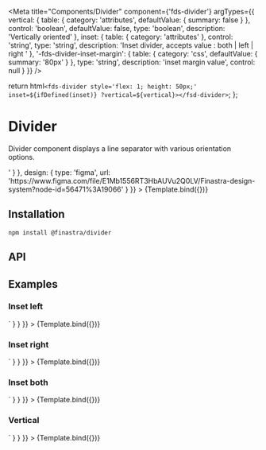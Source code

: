 

<Meta
  title="Components/Divider"
  component={'fds-divider'}
  argTypes={{
    vertical: {
      table: {
        category: 'attributes',
        defaultValue: { summary: false }
      },
      control: 'boolean',
      defaultValue: false,
      type: 'boolean',
      description: 'Vertically oriented'
    },
    inset: {
      table: {
        category: 'attributes'
      },
      control: 'string',
      type: 'string',
      description: 'Inset divider, accepts value : both | left | right '
    },
    '-fds-divider-inset-margin': {
      table: {
        category: 'css',
        defaultValue: { summary: '80px' }
      },
      type: 'string',
      description: 'inset margin value',
      control: null
    }
  }}
/>

  return html`<fds-divider style='flex: 1; height: 50px;' inset=${ifDefined(inset)} ?vertical=${vertical}></fsd-divider>`;
};

# Divider

Divider component displays a line separator with various orientation options.

<Canvas>
  <Story
    name="Default"
    parameters={{
      docs: {
        source: {
          code: '<fds-divider></fds-divider>'
        }
      },
      design: {
          type: 'figma',
          url: 'https://www.figma.com/file/E1Mb1556RT3HbAUVu2Q0LV/Finastra-design-system?node-id=56471%3A19066'
       }
    }}
  >
    {Template.bind({})}
  </Story>
</Canvas>

## Installation

```
npm install @finastra/divider

```

## API

<ArgsTable of="." story="^" />

## Examples

### Inset left

<Canvas>
  <Story
    name="Inset left"
    args={{ inset: 'left' }}
    parameters={{
      docs: {
        source: {
          code: `<fds-divider inset='left'></fds-Divider>`
        }
      }
    }}
  >
    {Template.bind({})}
  </Story>
</Canvas>

### Inset right

<Canvas>
  <Story
    name="Inset right"
    args={{ inset: 'right' }}
    parameters={{
      docs: {
        source: {
          code: `<fds-divider inset='right'></fds-Divider>`
        }
      }
    }}
  >
    {Template.bind({})}
  </Story>
</Canvas>

### Inset both

<Canvas>
  <Story
    name="Inset both"
    args={{ inset: 'both' }}
    parameters={{
      docs: {
        source: {
          code: `<fds-divider inset='both'></fds-Divider>`
        }
      }
    }}
  >
    {Template.bind({})}
  </Story>
</Canvas>

### Vertical

<Canvas>
  <Story
    name="Vertical"
    args={{ vertical: 'true' }}
    parameters={{
      docs: {
        source: {
          code: `<fds-divider vertical></fds-Divider>`
        }
      }
    }}
  >
    {Template.bind({})}
  </Story>
</Canvas>
